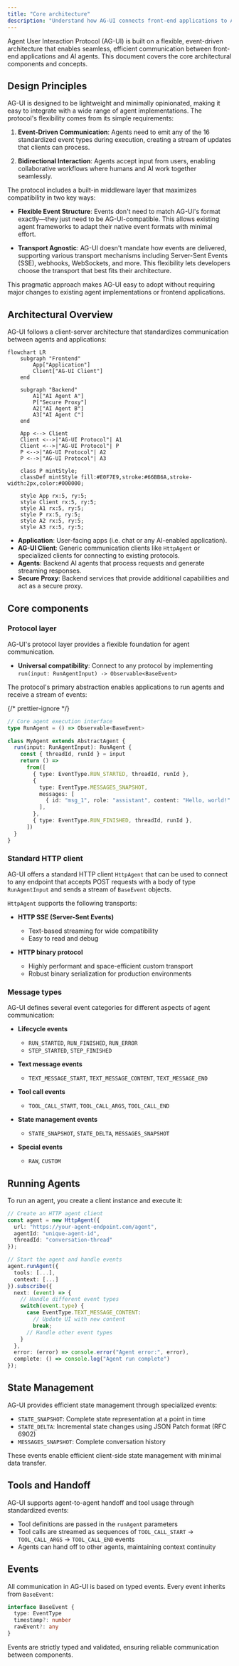 ```yaml
---
title: "Core architecture"
description: "Understand how AG-UI connects front-end applications to AI agents"
---
```


Agent User Interaction Protocol (AG-UI) is built on a flexible, event-driven
architecture that enables seamless, efficient communication between front-end
applications and AI agents. This document covers the core architectural
components and concepts.

## Design Principles

AG-UI is designed to be lightweight and minimally opinionated, making it easy to
integrate with a wide range of agent implementations. The protocol's flexibility
comes from its simple requirements:

1. **Event-Driven Communication**: Agents need to emit any of the 16
   standardized event types during execution, creating a stream of updates that
   clients can process.

2. **Bidirectional Interaction**: Agents accept input from users, enabling
   collaborative workflows where humans and AI work together seamlessly.

The protocol includes a built-in middleware layer that maximizes compatibility
in two key ways:

- **Flexible Event Structure**: Events don't need to match AG-UI's format
  exactly—they just need to be AG-UI-compatible. This allows existing agent
  frameworks to adapt their native event formats with minimal effort.

- **Transport Agnostic**: AG-UI doesn't mandate how events are delivered,
  supporting various transport mechanisms including Server-Sent Events (SSE),
  webhooks, WebSockets, and more. This flexibility lets developers choose the
  transport that best fits their architecture.

This pragmatic approach makes AG-UI easy to adopt without requiring major
changes to existing agent implementations or frontend applications.

## Architectural Overview

AG-UI follows a client-server architecture that standardizes communication
between agents and applications:

```mermaid
flowchart LR
    subgraph "Frontend"
        App["Application"]
        Client["AG-UI Client"]
    end

    subgraph "Backend"
        A1["AI Agent A"]
        P["Secure Proxy"]
        A2["AI Agent B"]
        A3["AI Agent C"]
    end

    App <--> Client
    Client <-->|"AG-UI Protocol"| A1
    Client <-->|"AG-UI Protocol"| P
    P <-->|"AG-UI Protocol"| A2
    P <-->|"AG-UI Protocol"| A3

    class P mintStyle;
    classDef mintStyle fill:#E0F7E9,stroke:#66BB6A,stroke-width:2px,color:#000000;

    style App rx:5, ry:5;
    style Client rx:5, ry:5;
    style A1 rx:5, ry:5;
    style P rx:5, ry:5;
    style A2 rx:5, ry:5;
    style A3 rx:5, ry:5;
```

- **Application**: User-facing apps (i.e. chat or any AI-enabled application).
- **AG-UI Client**: Generic communication clients like `HttpAgent` or
  specialized clients for connecting to existing protocols.
- **Agents**: Backend AI agents that process requests and generate streaming
  responses.
- **Secure Proxy**: Backend services that provide additional capabilities and
  act as a secure proxy.

## Core components

### Protocol layer

AG-UI's protocol layer provides a flexible foundation for agent communication.

- **Universal compatibility**: Connect to any protocol by implementing
  `run(input: RunAgentInput) -> Observable<BaseEvent>`

The protocol's primary abstraction enables applications to run agents and
receive a stream of events:

{/* prettier-ignore */}
```typescript
// Core agent execution interface
type RunAgent = () => Observable<BaseEvent>

class MyAgent extends AbstractAgent {
  run(input: RunAgentInput): RunAgent {
    const { threadId, runId } = input
    return () =>
      from([
        { type: EventType.RUN_STARTED, threadId, runId },
        {
          type: EventType.MESSAGES_SNAPSHOT,
          messages: [
            { id: "msg_1", role: "assistant", content: "Hello, world!" }
          ],
        },
        { type: EventType.RUN_FINISHED, threadId, runId },
      ])
  }
}
```

### Standard HTTP client

AG-UI offers a standard HTTP client `HttpAgent` that can be used to connect to
any endpoint that accepts POST requests with a body of type `RunAgentInput` and
sends a stream of `BaseEvent` objects.

`HttpAgent` supports the following transports:

- **HTTP SSE (Server-Sent Events)**

  - Text-based streaming for wide compatibility
  - Easy to read and debug

- **HTTP binary protocol**
  - Highly performant and space-efficient custom transport
  - Robust binary serialization for production environments

### Message types

AG-UI defines several event categories for different aspects of agent
communication:

- **Lifecycle events**

  - `RUN_STARTED`, `RUN_FINISHED`, `RUN_ERROR`
  - `STEP_STARTED`, `STEP_FINISHED`

- **Text message events**

  - `TEXT_MESSAGE_START`, `TEXT_MESSAGE_CONTENT`, `TEXT_MESSAGE_END`

- **Tool call events**

  - `TOOL_CALL_START`, `TOOL_CALL_ARGS`, `TOOL_CALL_END`

- **State management events**

  - `STATE_SNAPSHOT`, `STATE_DELTA`, `MESSAGES_SNAPSHOT`

- **Special events**
  - `RAW`, `CUSTOM`

## Running Agents

To run an agent, you create a client instance and execute it:

```typescript
// Create an HTTP agent client
const agent = new HttpAgent({
  url: "https://your-agent-endpoint.com/agent",
  agentId: "unique-agent-id",
  threadId: "conversation-thread"
});

// Start the agent and handle events
agent.runAgent({
  tools: [...],
  context: [...]
}).subscribe({
  next: (event) => {
    // Handle different event types
    switch(event.type) {
      case EventType.TEXT_MESSAGE_CONTENT:
        // Update UI with new content
        break;
      // Handle other event types
    }
  },
  error: (error) => console.error("Agent error:", error),
  complete: () => console.log("Agent run complete")
});
```

## State Management

AG-UI provides efficient state management through specialized events:

- `STATE_SNAPSHOT`: Complete state representation at a point in time
- `STATE_DELTA`: Incremental state changes using JSON Patch format (RFC 6902)
- `MESSAGES_SNAPSHOT`: Complete conversation history

These events enable efficient client-side state management with minimal data
transfer.

## Tools and Handoff

AG-UI supports agent-to-agent handoff and tool usage through standardized
events:

- Tool definitions are passed in the `runAgent` parameters
- Tool calls are streamed as sequences of `TOOL_CALL_START` → `TOOL_CALL_ARGS` →
  `TOOL_CALL_END` events
- Agents can hand off to other agents, maintaining context continuity

## Events

All communication in AG-UI is based on typed events. Every event inherits from
`BaseEvent`:

```typescript
interface BaseEvent {
  type: EventType
  timestamp?: number
  rawEvent?: any
}
```

Events are strictly typed and validated, ensuring reliable communication between
components.
